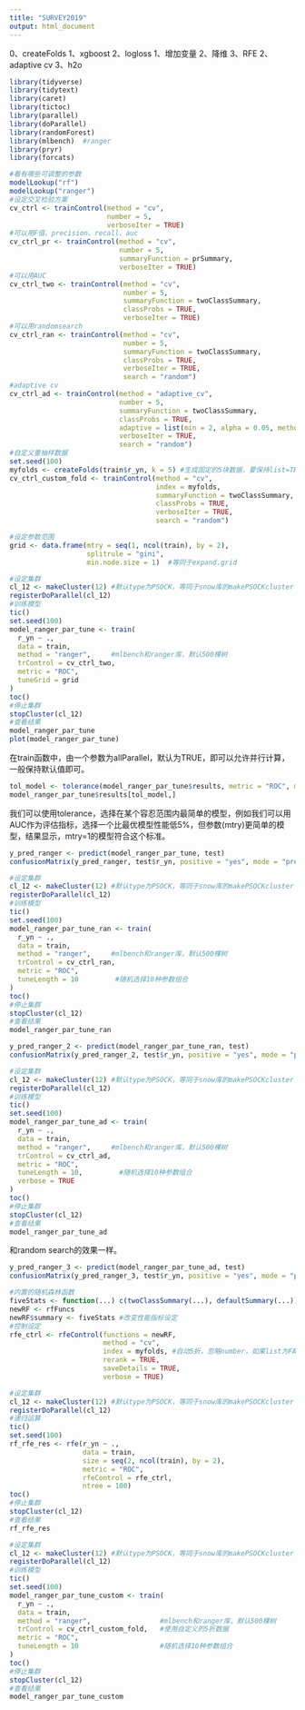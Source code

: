 ---
title: "SURVEY2019"
output: html_document
---

0、createFolds
1、xgboost
2、logloss
1、增加变量
2、降维
3、RFE
2、adaptive cv
3、h2o

```{r 载入相关库}
library(tidyverse)
library(tidytext)
library(caret)
library(tictoc)
library(parallel)
library(doParallel)
library(randomForest)
library(mlbench)  #ranger
library(pryr)
library(forcats)
```


```{r 使用caret进行训练，设定trainControl}
#看有哪些可调整的参数
modelLookup("rf")
modelLookup("ranger")
#设定交叉检验方案
cv_ctrl <- trainControl(method = "cv", 
                        number = 5, 
                        verboseIter = TRUE)
#可以用F值、precision、recall、auc
cv_ctrl_pr <- trainControl(method = "cv", 
                           number = 5, 
                           summaryFunction = prSummary,
                           verboseIter = TRUE)
#可以用AUC
cv_ctrl_two <- trainControl(method = "cv", 
                            number = 5, 
                            summaryFunction = twoClassSummary,
                            classProbs = TRUE,
                            verboseIter = TRUE)
#可以用randomsearch
cv_ctrl_ran <- trainControl(method = "cv", 
                            number = 5, 
                            summaryFunction = twoClassSummary,
                            classProbs = TRUE,
                            verboseIter = TRUE,
                            search = "random")
#adaptive cv
cv_ctrl_ad <- trainControl(method = "adaptive_cv", 
                           number = 5, 
                           summaryFunction = twoClassSummary,
                           classProbs = TRUE,
                           adaptive = list(min = 2, alpha = 0.05, method = "BT", complete = TRUE),
                           verboseIter = TRUE,
                           search = "random")
#自定义重抽样数据
set.seed(100)
myfolds <- createFolds(train$r_yn, k = 5) #生成固定的5块数据，要保持list=TRUE，否则会报错
cv_ctrl_custom_fold <- trainControl(method = "cv",
                                    index = myfolds,
                                    summaryFunction = twoClassSummary,
                                    classProbs = TRUE,
                                    verboseIter = TRUE,
                                    search = "random")
```

```{r 参数调整, grid方法}
#设定参数范围
grid <- data.frame(mtry = seq(1, ncol(train), by = 2),
                   splitrule = "gini",
                   min.node.size = 1)  #等同于expand.grid

#设定集群
cl_12 <- makeCluster(12) #默认type为PSOCK，等同于snow库的makePSOCKcluster
registerDoParallel(cl_12)
#训练模型
tic()
set.seed(100)
model_ranger_par_tune <- train(
  r_yn ~ .,
  data = train,
  method = "ranger",     #mlbench和ranger库，默认500棵树
  trControl = cv_ctrl_two,
  metric = "ROC",
  tuneGrid = grid
)
toc()
#停止集群
stopCluster(cl_12)
#查看结果
model_ranger_par_tune
plot(model_ranger_par_tune)
```
在train函数中，由一个参数为allParallel，默认为TRUE，即可以允许并行计算，一般保持默认值即可。

```{r 选择在容忍度内的最简单模型}
tol_model <- tolerance(model_ranger_par_tune$results, metric = "ROC", maximize = TRUE, tol = 5)
model_ranger_par_tune$results[tol_model,]
```
我们可以使用tolerance，选择在某个容忍范围内最简单的模型，例如我们可以用AUC作为评估指标，选择一个比最优模型性能低5%，但参数(mtry)更简单的模型，结果显示，mtry=1的模型符合这个标准。

```{r 测试集性能评估}
y_pred_ranger <- predict(model_ranger_par_tune, test)
confusionMatrix(y_pred_ranger, test$r_yn, positive = "yes", mode = "prec_recall")
```

```{r 随机参数搜索}
#设定集群
cl_12 <- makeCluster(12) #默认type为PSOCK，等同于snow库的makePSOCKcluster
registerDoParallel(cl_12)
#训练模型
tic()
set.seed(100)
model_ranger_par_tune_ran <- train(
  r_yn ~ .,
  data = train,
  method = "ranger",     #mlbench和ranger库，默认500棵树
  trControl = cv_ctrl_ran,
  metric = "ROC",
  tuneLength = 10         #随机选择10种参数组合
)
toc()
#停止集群
stopCluster(cl_12)
#查看结果
model_ranger_par_tune_ran
```

```{r}
y_pred_ranger_2 <- predict(model_ranger_par_tune_ran, test)
confusionMatrix(y_pred_ranger_2, test$r_yn, positive = "yes", mode = "prec_recall")
```

```{r Adaptive cv}
#设定集群
cl_12 <- makeCluster(12) #默认type为PSOCK，等同于snow库的makePSOCKcluster
registerDoParallel(cl_12)
#训练模型
tic()
set.seed(100)
model_ranger_par_tune_ad <- train(
  r_yn ~ .,
  data = train,
  method = "ranger",     #mlbench和ranger库，默认500棵树
  trControl = cv_ctrl_ad,
  metric = "ROC",
  tuneLength = 10,         #随机选择10种参数组合
  verbose = TRUE
)
toc()
#停止集群
stopCluster(cl_12)
#查看结果
model_ranger_par_tune_ad
```
和random search的效果一样。

```{r}
y_pred_ranger_3 <- predict(model_ranger_par_tune_ad, test)
confusionMatrix(y_pred_ranger_3, test$r_yn, positive = "yes", mode = "prec_recall")
```

```{r 递归特征消除预设定}
#内置的随机森林函数
fiveStats <- function(...) c(twoClassSummary(...), defaultSummary(...)) #自定义性能指标
newRF <- rfFuncs
newRF$summary <- fiveStats #改变性能指标设定
#控制设定
rfe_ctrl <- rfeControl(functions = newRF, 
                       method = "cv", 
                       index = myfolds, #自动5折，忽略number，如果list为FALSE会报错
                       rerank = TRUE,
                       saveDetails = TRUE,
                       verbose = TRUE)
```

```{r 递归特征消除}
#设定集群
cl_12 <- makeCluster(12) #默认type为PSOCK，等同于snow库的makePSOCKcluster
registerDoParallel(cl_12)
#递归运算
tic()
set.seed(100)
rf_rfe_res <- rfe(r_yn ~ .,
                  data = train,
                  size = seq(2, ncol(train), by = 2),
                  metric = "ROC",
                  rfeControl = rfe_ctrl,
                  ntree = 100)
toc()
#停止集群
stopCluster(cl_12)
#查看结果
rf_rfe_res
```

```{r 随机参数搜索,自定义重抽样数据}
#设定集群
cl_12 <- makeCluster(12) #默认type为PSOCK，等同于snow库的makePSOCKcluster
registerDoParallel(cl_12)
#训练模型
tic()
set.seed(100)
model_ranger_par_tune_custom <- train(
  r_yn ~ .,
  data = train,
  method = "ranger",                 #mlbench和ranger库，默认500棵树
  trControl = cv_ctrl_custom_fold,   #使用自定义的5折数据
  metric = "ROC",
  tuneLength = 10                    #随机选择10种参数组合
)
toc()
#停止集群
stopCluster(cl_12)
#查看结果
model_ranger_par_tune_custom
```


